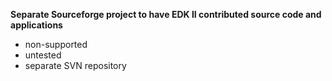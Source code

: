<!-- [[Category:EDKII Share]] -->
{{project-summary
|sum=EDK II Share project|cat=none
|lic=none
|own=laurie0131 |docs=http://sourceforge.net/projects/edk2share/files
|src=https://edk2share.svn.sourceforge.net/svnroot/edk2share/trunk
|dev=http://sourceforge.net/projects/edk2share/develop}}

'''Separate Sourceforge project to have EDK II contributed source code and applications'''
* non-supported
* untested
* separate SVN repository